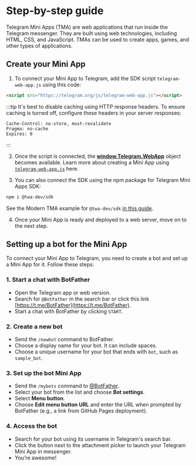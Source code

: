 
# Step-by-step guide

Telegram Mini Apps (TMA) are web applications that run inside the Telegram messenger. They are built using web technologies, including HTML, CSS, and JavaScript. TMAs can be used to create apps, games, and other types of applications.

## Create your Mini App

1. To connect your Mini App to Telegram, add the SDK script `telegram-web-app.js` using this code:

```html
<script src="https://telegram.org/js/telegram-web-app.js"></script>
```
:::tip
It's best to disable caching using HTTP response headers. To ensure caching is turned off, configure these headers in your server responses:

```text
Cache-Control: no-store, must-revalidate
Pragma: no-cache
Expires: 0
```
:::

2. Once the script is connected, the **[window.Telegram.WebApp](https://core.telegram.org/bots/webapps#initializing-web-apps)** object becomes available. Learn more about creating a Mini App using [`telegram-web-app.js`](/v3/guidelines/dapps/tma/tutorials/app-examples#basic-tma-example) here.

3. You can also connect the SDK using the npm package for Telegram Mini Apps SDK:

```bash npm2yarn
npm i @twa-dev/sdk
```

See the Modern TMA example for `@twa-dev/sdk` [in this guide](/v3/guidelines/dapps/tma/tutorials/app-examples#modern-tma-example).

4. Once your Mini App is ready and deployed to a web server, move on to the next step.

## Setting up a bot for the Mini App

To connect your Mini App to Telegram, you need to create a bot and set up a Mini App for it. Follow these steps:

### 1. Start a chat with BotFather

- Open the Telegram app or web version.
- Search for `@BotFather` in the search bar or click this link [https://t.me/BotFather](https://t.me/BotFather).
- Start a chat with BotFather by clicking `START`.

### 2. Create a new bot

- Send the `/newbot` command to BotFather.
- Choose a display name for your bot. It can include spaces.
- Choose a unique username for your bot that ends with `bot`, such as `sample_bot`.

### 3. Set up the bot Mini App

- Send the `/mybots` command to [@BotFather](https://t.me/BotFather).
- Select your bot from the list and choose **Bot settings**.
- Select **Menu button**.
- Choose **Edit menu button URL** and enter the URL when prompted by BotFather (e.g., a link from GitHub Pages deployment).

### 4. Access the bot

- Search for your bot using its username in Telegram's search bar.
- Click the button next to the attachment picker to launch your Telegram Mini App in messenger.
- You’re awesome!

<Feedback />

